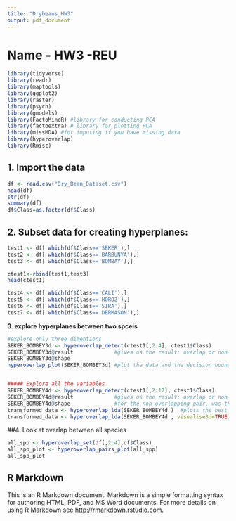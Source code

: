 ```yaml
---
title: "Drybeans_HW3"
output: pdf_document
---
```


# Name - HW3 -REU


```r
library(tidyverse)
library(readr)
library(maptools)
library(ggplot2)
library(raster)
library(psych)
library(gmodels)
library(FactoMineR) #library for conducting PCA
library(factoextra) # library for plotting PCA
library(missMDA) #for imputing if you have missing data
library(hyperoverlap)
library(Rmisc)

```

## 1.	Import the data
```r
df <- read.csv("Dry_Bean_Dataset.csv")
head(df)
str(df)
summary(df)
df$Class=as.factor(df$Class)

```

## 2. Subset data for creating hyperplanes:
```r
test1 <- df[ which(df$Class=='SEKER'),]
test2 <- df[ which(df$Class=='BARBUNYA'),]
test3 <- df[ which(df$Class=='BOMBAY'),]

ctest1<-rbind(test1,test3)
head(ctest1)

test4 <- df[ which(df$Class=='CALI'),]
test5 <- df[ which(df$Class=='HOROZ'),]
test6 <- df[ which(df$Class=='SIRA'),]
test7 <- df[ which(df$Class=='DERMASON'),]

```
**3.	explore hyperplanes between two spceis**	
```r
#explore only three dimentions
SEKER_BOMBEY3d <- hyperoverlap_detect(ctest1[,2:4], ctest1$Class)
SEKER_BOMBEY3d@result             #gives us the result: overlap or non-overlap?
SEKER_BOMBEY3d@shape 
hyperoverlap_plot(SEKER_BOMBEY3d) #plot the data and the decision boundary in 3d


##### Explore all the variables
SEKER_BOMBEY4d <- hyperoverlap_detect(ctest1[,2:17], ctest1$Class)
SEKER_BOMBEY4d@result             #gives us the result: overlap or non-overlap?
SEKER_BOMBEY4d@shape              #for the non-overlapping pair, was the decision boundary linear
transformed_data <- hyperoverlap_lda(SEKER_BOMBEY4d )  #plots the best two dimensions for 
transformed_data <- hyperoverlap_lda(SEKER_BOMBEY4d , visualise3d=TRUE)  #visualising overlap in 3d

```
##4. Look at overlap between all species
```r

all_spp <- hyperoverlap_set(df[,2:4],df$Class)
all_spp_plot <- hyperoverlap_pairs_plot(all_spp)
all_spp_plot

```


## R Markdown

This is an R Markdown document. Markdown is a simple formatting syntax for authoring HTML, PDF, and MS Word documents. For more details on using R Markdown see <http://rmarkdown.rstudio.com>.

